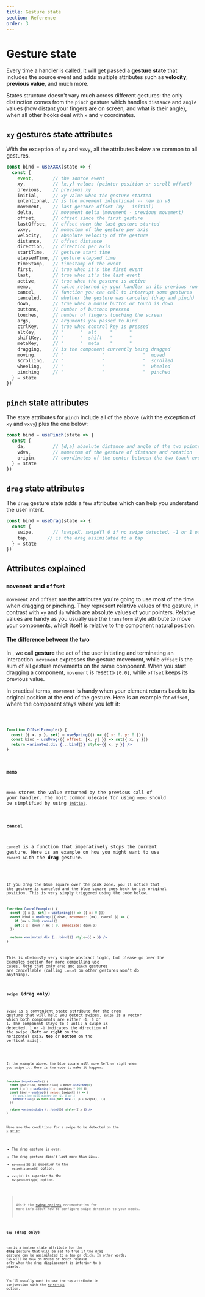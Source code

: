 ```yaml
---
title: Gesture state
section: Reference
order: 3
---
```



# Gesture state

Every time a handler is called, it will get passed a **gesture state** that includes the source event and adds multiple attributes such as **velocity**, **previous value**, and much more.

States structure doesn't vary much across different gestures: the only distinction comes from the `pinch` gesture which handles `distance` and `angle` values (how distant your fingers are on screen, and what is their angle), when all other hooks deal with `x` and `y` coordinates.

## `xy` gestures state attributes

With the exception of `xy` and `vxvy`, all the attributes below are common to all gestures.

<!-- prettier-ignore -->
```jsx {1-100}
const bind = useXXXX(state => {
  const {
    event,       // the source event
    xy,          // [x,y] values (pointer position or scroll offset)
    previous,    // previous xy
    initial,     // xy value when the gesture started
    intentional, // is the movement intentional -- new in v8
    movement,    // last gesture offset (xy - initial)
    delta,       // movement delta (movement - previous movement)
    offset,      // offset since the first gesture
    lastOffset,  // offset when the last gesture started
    vxvy,        // momentum of the gesture per axis
    velocity,    // absolute velocity of the gesture
    distance,    // offset distance
    direction,   // direction per axis
    startTime,   // gesture start time
    elapsedTime, // gesture elapsed time
    timeStamp,   // timestamp of the event
    first,       // true when it's the first event
    last,        // true when it's the last event
    active,      // true when the gesture is active
    memo,        // value returned by your handler on its previous run
    cancel,      // function you can call to interrupt some gestures
    canceled,    // whether the gesture was canceled (drag and pinch)
    down,        // true when a mouse button or touch is down
    buttons,     // number of buttons pressed
    touches,     // number of fingers touching the screen
    args,        // arguments you passed to bind
    ctrlKey,     // true when control key is pressed
    altKey,      // "      "  alt     "      "
    shiftKey,    // "      "  shift   "      "
    metaKey,     // "      "  meta    "      "
    dragging,    // is the component currently being dragged
    moving,      // "              "              "  moved
    scrolling,   // "              "              "  scrolled
    wheeling,    // "              "              "  wheeled
    pinching     // "              "              "  pinched
  } = state
})
```

## `pinch` state attributes

The state attributes for `pinch` include all of the above (with the exception of `xy` and `vxvy`) plus the one below:

<!-- prettier-ignore -->
```jsx {1-100}
const bind = usePinch(state => {
  const {
    da,          // [d,a] absolute distance and angle of the two pointers
    vdva,        // momentum of the gesture of distance and rotation
    origin,      // coordinates of the center between the two touch event
  } = state
})
```

## `drag` state attributes

The `drag` gesture state adds a few attributes which can help you understand the user intent.

<!-- prettier-ignore -->
```jsx {1-100}
const bind = useDrag(state => {
  const {
    swipe,       // [swipeX, swipeY] 0 if no swipe detected, -1 or 1 otherwise
    tap,       // is the drag assimilated to a tap
  } = state
})
```

## Attributes explained

### `movement` and `offset`

`movement` and `offset` are the attributes you're going to use most of the time when dragging or pinching. They represent **relative** values of the gesture, in contrast with `xy` and `da` which are absolute values of your pointers. Relative values are handy as you usually use the `transform` style attribute to move your components, which itself is relative to the component natural position.

#### The difference between the two

In <ReactUseGesture/>, we call **gesture** the act of the user initiating and terminating an interaction. `movement` expresses the gesture movement, while `offset` is the sum of all gesture movements on the same component. When you start dragging a component, `movement` is reset to `[0,0]`, while `offset` keeps its previous value.

In practical terms, `movement` is handy when your element returns back to its original position at the end of the gesture. Here is an example for `offset`, where the component stays where you left it:

<Code id="Offset" />

```jsx {1-100}
function OffsetExample() {
  const [{ x, y }, set] = useSpring(() => ({ x: 0, y: 0 }))
  const bind = useDrag(({ offset: [x, y] }) => set({ x, y }))
  return <animated.div {...bind()} style={{ x, y }} />
}
```

### `memo`

`memo` stores the value returned by the previous call of your handler. The most common usecase for using `memo` should be simplified by using [`initial`](/docs/options/#initial).

### `cancel`

`cancel` is a function that imperatively stops the current gesture. Here is an example on how you might want to use `cancel` with the **drag** gesture.

<Code id="Cancel" disableOverlay />

If you drag the blue square over the pink zone, you'll notice that the gesture is canceled and the blue square goes back to its original position. This is very simply triggered using the code below.

```jsx {3-6}
function CancelExample() {
  const [{ x }, set] = useSpring(() => ({ x: 0 }))
  const bind = useDrag(({ down, movement: [mx], cancel }) => {
    if (mx > 200) cancel()
    set({ x: down ? mx : 0, immediate: down })
  })

  return <animated.div {...bind()} style={{ x }} />
}
```

This is obviously very simple abstract logic, but please go over the [Examples section](examples.mdx) for more compelling use cases. Note that only `drag` and `pinch` gestures are cancellable (calling `cancel` on other gestures won't do anything).

### `swipe` (drag only)

`swipe` is a convenient state attribute for the drag gesture that will help you detect swipes. `swipe` is a vector which both components are either `-1`, `0` or `1`. The component stays to `0` until a swipe is detected. `1` or `-1` indicates the direction of the swipe (**left** or **right** on the horizontal axis, **top** or **bottom** on the vertical axis).

<Code id="Swipe" disableOverlay />

In the example above, the blue square will move left or right when you swipe it. Here is the code to make it happen:

```jsx {2,4-7}
function SwipeExample() {
  const [position, setPosition] = React.useState(0)
  const { x } = useSpring({ x: position * 200 })
  const bind = useDrag(({ swipe: [swipeX] }) => {
    // position will either be -1, 0 or 1
    setPosition(p => Math.min(Math.max(-1, p + swipeX), 1))
  })

  return <animated.div {...bind()} style={{ x }} />
}
```

Here are the conditions for a swipe to be detected on the `x` axis:

- The drag gesture is over.
- The drag gesture didn't last more than `220ms`.
- `movement[0]` is superior to the `swipeDistance[0]` option.
- `vxvy[0]` is superior to the `swipeVelocity[0]` option.

> Visit the [swipe options](options.mdx) documentation for more info about how to configure swipe detection to your needs.

### `tap` (drag only)

`tap` is a `boolean` state attribute for the **drag** gesture that will be set to true if the drag gesture can be assimilated to a tap or click. In other words, `tap` will be `true` on mouse or touch release only when the drag displacement is inferior to `3` pixels.

You'll usually want to use the `tap` attribute in conjunction with the [`filterTaps`](options.mdx#filtertaps-drag-only) option.
